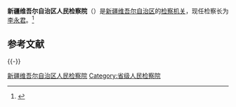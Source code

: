 {{Infobox PRCG
|机构名称 = 新疆维吾尔自治区人民检察院<br>{{lang|ug|شىنجاڭ ئۇيغۇر ئاپتونوم رايونلۇق خەلق تەپتىش مەھكىمىسى}}
|标志1    = Supreme_People's_Procuratorate_of_P.R.China's_badge_.svg
|标志1说明 = [[中华人民共和国人民检察院检徽|中华人民共和国人民检察院检徽]]
|职位1    = [[检察长|检察长]]
|人员1    = [[李永君|李永君]]
|衔级1    = [[二级大检察官|二级大检察官]]
|职位2    =
|人员2    =
|职位3    =
|人员3    =
|职位4    =
|人员4    =
|授权法源 = [[中华人民共和国宪法|中华人民共和国宪法]]<br />[[s:中华人民共和国刑法|中华人民共和国刑法]]<br />[[s:中华人民共和国刑事诉讼法|中华人民共和国刑事诉讼法]]
|组织法规 = [[s:中华人民共和国人民检察院组织法|中华人民共和国人民检察院组织法]]
|业务上级 = [[中华人民共和国最高人民检察院|中华人民共和国最高人民检察院]]
|组织上级 = [[新疆维吾尔自治区人民代表大会|新疆维吾尔自治区人民代表大会]]<br />[[新疆维吾尔自治区人民代表大会常务委员会|新疆维吾尔自治区人民代表大会常务委员会]]
|中共上级 = [[中国共产党新疆维吾尔自治区委员会|中国共产党新疆维吾尔自治区委员会]]
|中共本级 = 中国共产党新疆维吾尔自治区人民检察院党组
|机构类型 = [[检察机关|法律监督机关]]
|行政级别 = 副省级
|地址1    = [[新疆维吾尔自治区|新疆维吾尔自治区]]
|前身     = 
|邮编1    =
|电话1    =
|网站     = 
|网址     = http://www.xj.jcy.gov.cn/
}}
'''新疆维吾尔自治区人民检察院'''（{{lang-ug|شىنجاڭ ئۇيغۇر ئاپتونوم رايونلۇق خەلق تەپتىش مەھكىمىسى}}）是[[新疆维吾尔自治区|新疆维吾尔自治区]]的[[检察机关|检察机关]]，现任检察长为[[李永君|李永君]]。<ref>{{Cite book|title=中国法律年鉴 2018|author=伍晓梅主编; 中国法律年鉴编辑部编|publisher=中国法律年鉴社|year=|issn=1003-1715|location=|pages=}}</ref>

== 参考文献 ==
{{Reflist}}

{{-}}
{{党和国家机构|新疆维吾尔自治区|level=高级}}
{{中华人民共和国各省级行政区|检察机关}}
{{中华人民共和国检察机关}}

[[Category:新疆维吾尔自治区人民检察院|]]
[[Category:省级人民检察院|Category:省级人民检察院]]